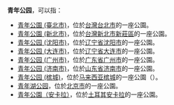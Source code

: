'''青年公园'''，可以指：

* [[青年公園_(臺北市)|青年公園 (臺北市)]]，位於[[台灣|台灣]][[台北市|台北市]]的一座公園。
* [[青年公園_(新北市)|青年公園 (新北市)]]，位於[[台灣|台灣]][[新北市|新北市]][[新莊區|新莊區]]的一座公園。
* [[青年公园_(沈阳市)|青年公园 (沈阳市)]]，位於[[辽宁省|辽宁省]][[沈阳市|沈阳市]]的一座公園。
* [[青年公园_(大连市)|青年公园 (大连市)]]，位於[[辽宁省|辽宁省]][[大连市|大连市]]的一座公園。
* [[青年公园_(广州市)|青年公园 (广州市)]]，位於[[广东省|广东省]][[广州市|广州市]]的一座公園。
* [[青年公园_(济南市)|青年公园 (济南市)]]，位於[[山东省|山东省]][[济南市|济南市]]的一座公園。
* [[青年公园_(槟城)|青年公园 (槟城)]]，位於[[马来西亚|马来西亚]][[槟城|槟城]]的一座公園（{{lang|en|Taman Perbandaran}}）。
* [[青年湖公园|青年湖公园]]，位於[[北京市|北京市]]的一座公園。
* [[青年公園（安卡拉）|青年公園（安卡拉）]]，位於[[土耳其|土耳其]][[安卡拉|安卡拉]]的一座公園。

{{disambig|Cat=四字建築物消歧義}}